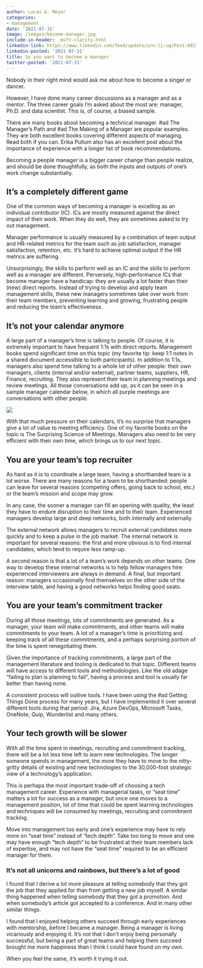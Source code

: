 ```yaml
---
author: Lucas A. Meyer
categories:
- management
date: '2021-07-31'
image: /images/become-manager.jpg
include-in-header: _msft-clarity.html
linkedin-link: https://www.linkedin.com/feed/update/urn:li:ugcPost:6827388032719695872
linkedin-posted: '2021-07-31'
title: So you want to become a manager
twitter-posted: '2021-07-31'
---
```


Nobody in their right mind would ask me about how to become a singer or dancer.

However, I have done many career discussions as a manager and as a mentor. The three career goals I'm asked about the most are: manager, Ph.D. and data scientist. This is, of course, a biased sample. 

There are many books about becoming a technical manager. #ad The Manager's Path and #ad The Making of a Manager are popular examples. They are both excellent books covering different aspects of managing. Read both if you can. Erika Pullum also has an excellent post about the importance of experience with a longer list of book recommendations.

Becoming a people manager is a bigger career change than people realize, and should be done thoughtfully, as both the inputs and outputs of one's work change substantially.

## It's a completely different game
One of the common ways of becoming a manager is excelling as an individual contributor (IC). ICs are mostly measured against the direct impact of their work. When they do well, they are sometimes asked to try out management.

Manager performance is usually measured by a combination of team output and HR-related metrics for the team such as job satisfaction, manager satisfaction, retention, etc. It's hard to achieve optimal output if the HR metrics are suffering.

Unsurprisingly, the skills to perform well as an IC and the skills to perform well as a manager are different. Perversely, high-performance ICs that become manager have a handicap: they are usually a lot faster than their (new) direct reports. Instead of trying to develop and apply team management skills, these new managers sometimes take over work from their team members, preventing learning and growing, frustrating people and reducing the team's effectiveness.

## It's not your calendar anymore

A large part of a manager's time is talking to people. Of course, it is extremely important to have frequent 1:1s with direct reports. Management books spend significant time on this topic (my favorite tip: keep 1:1 notes in a shared document accessible to both participants).
In addition to 1:1s, managers also spend time talking to a whole lot of other people: their own managers, clients (internal and/or external), partner teams, suppliers, HR, Finance, recruiting. They also represent their team in planning meetings and review meetings. All those conversations add up, as it can be seen in a sample manager calendar below, in which all purple meetings are conversations with other people.

![](/images/blurred-calendar.jpg)

With that much pressure on their calendars, it's no surprise that managers give a lot of value to meeting efficiency. One of my favorite books on the topic is The Surprising Science of Meetings. Managers also need to be very efficient with their own time, which brings us to our next topic.

## You are your team's top recruiter

As hard as it is to coordinate a large team, having a shorthanded team is a lot worse. There are many reasons for a team to be shorthanded: people can leave for several reasons (competing offers, going back to school, etc.) or the team's mission and scope may grow.

In any case, the sooner a manager can fill an opening with quality, the least they have to endure disruption to their time and to their team. Experienced managers develop large and deep networks, both internally and externally.

The external network allows managers to recruit external candidates more quickly and to keep a pulse in the job market. The internal network is important for several reasons: the first and more obvious is to find internal candidates, which tend to require less ramp-up.

A second reason is that a lot of a team's work depends on other teams. One way to develop these internal networks is to help fellow managers hire: experienced interviewers are always in demand. A final, but important reason: managers occasionally find themselves on the other side of the interview table, and having a good networks helps finding good seats.

## You are your team's commitment tracker
During all those meetings, lots of commitments are generated. As a manager, your team will make commitments, and other teams will make commitments to your team. A lot of a manager's time is prioritizing and keeping track of all these commitments, and a perhaps surprising portion of the time is spent renegotiating them.

Given the importance of tracking commitments, a large part of the management literature and tooling is dedicated to that topic. Different teams will have access to different tools and methodologies. Like the old adage "failing to plan is planning to fail", having a process and tool is usually far better than having none.

A consistent process will outlive tools. I have been using the #ad Getting Things Done process for many years, but I have implemented it over several different tools during that period: Jira, Azure DevOps, Microsoft Tasks, OneNote, Quip, Wunderlist and many others.

## Your tech growth will be slower

With all the time spent in meetings, recruiting and commitment tracking, there will be a lot less time left to learn new technologies. The longer someone spends in management, the more they have to move to the nitty-gritty details of existing and new technologies to the 30,000-foot strategic view of a technology's application.

This is perhaps the most important trade-off of choosing a tech management career. Experience with managerial tasks, or "seat time" matters a lot for success as a manager, but once one moves to a management position, lot of time that could be spent learning technologies and techniques will be consumed by meetings, recruiting and commitment tracking.

Move into management too early and one's experience may have to rely more on "seat time" instead of "tech depth". Take too long to move and one may have enough "tech depth" to be frustrated at their team members lack of expertise, and may not have the "seat time" required to be an efficient manager for them.

### It's not all unicorns and rainbows, but there's a lot of good

I found that I derive a lot more pleasure at telling somebody that they got the job that they applied for than from getting a new job myself. A similar thing happened when telling somebody that they got a promotion. And when somebody's article got accepted to a conference. And in many other similar things.

I found that I enjoyed helping others succeed through early experiences with mentorship, before I became a manager. Being a manager is living vicariously and enjoying it. It's not that I don't enjoy being personally successful, but being a part of great teams and helping them succeed brought me more happiness than I think I could have found on my own.

When you feel the same, it's worth it trying it out.



